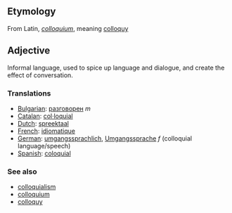 == Etymology ==
From Latin, ''[[colloquium]]'', meaning [[colloquy]]

== Adjective ==

Informal language, used to spice up language and dialogue, and create the effect of conversation.

=== Translations ===
*[[Bulgarian]]: [[разговорен]] ''m''
*[[Catalan]]: [[col·loquial]]
*[[Dutch]]: [[spreektaal]]
*[[French]]: [[idiomatique]]
*[[German]]: [[umgangssprachlich]], [[Umgangssprache]] ''f'' (colloquial language/speech)
*[[Spanish]]: [[coloquial]]

=== See also ===
*[[colloquialism]]
*[[colloquium]]
*[[colloquy]]